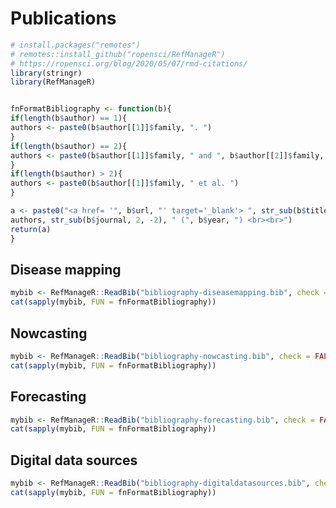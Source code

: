 # Publications

```r
# install.packages("remotes")
# remotes::install_github("ropensci/RefManageR")
# https://ropensci.org/blog/2020/05/07/rmd-citations/
library(stringr)
library(RefManageR)


fnFormatBibliography <- function(b){
if(length(b$author) == 1){
authors <- paste0(b$author[[1]]$family, ". ")
}
if(length(b$author) == 2){
authors <- paste0(b$author[[1]]$family, " and ", b$author[[2]]$family, ". ")
}
if(length(b$author) > 2){
authors <- paste0(b$author[[1]]$family, " et al. ")
}

a <- paste0("<a href= '", b$url, "' target='_blank'> ", str_sub(b$title, 2, -2), "</a> <br>",
authors, str_sub(b$journal, 2, -2), " (", b$year, ") <br><br>")
return(a)
}
```

## Disease mapping

```r
mybib <- RefManageR::ReadBib("bibliography-diseasemapping.bib", check = FALSE) 
cat(sapply(mybib, FUN = fnFormatBibliography))
```

## Nowcasting

```r
mybib <- RefManageR::ReadBib("bibliography-nowcasting.bib", check = FALSE) 
cat(sapply(mybib, FUN = fnFormatBibliography))
```

## Forecasting

```r
mybib <- RefManageR::ReadBib("bibliography-forecasting.bib", check = FALSE) 
cat(sapply(mybib, FUN = fnFormatBibliography))
```

## Digital data sources

```r
mybib <- RefManageR::ReadBib("bibliography-digitaldatasources.bib", check = FALSE) 
cat(sapply(mybib, FUN = fnFormatBibliography))
```
